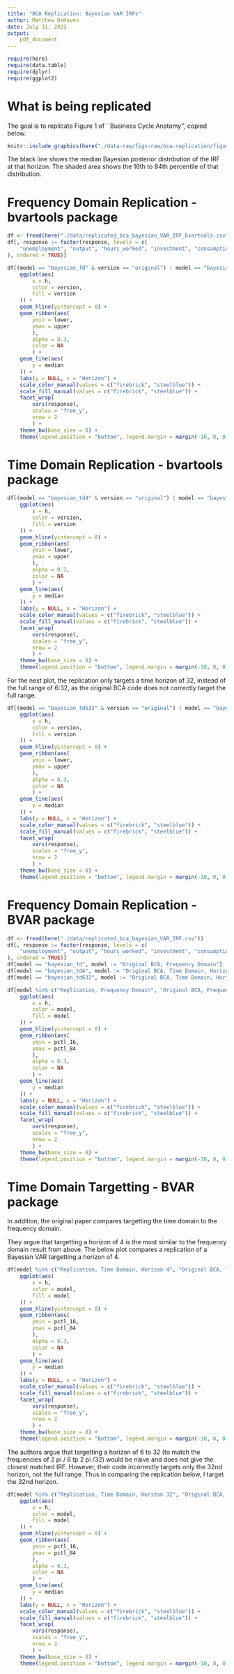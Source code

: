 ```yaml
---
title: "BCA Replication: Bayesian VAR IRFs"
author: Matthew DeHaven
date: July 31, 2023
output: 
    pdf_document
---
```

```r
require(here)
require(data.table)
require(dplyr)
require(ggplot2)
```

# What is being replicated
The goal is to replicate Figure 1 of ``Business Cycle Anatomy'', copied below.

```r
knitr::include_graphics(here("./data-raw/figs-raw/bca-replication/figure1.pdf"))
```

The black line shows the median Bayesian posterior distribution of the IRF at that horizon.
The shaded area shows the 16th to 84th percentile of that distribution.

# Frequency Domain Replication - bvartools package
```r
df <- fread(here("./data/replicated_bca_bayesian_VAR_IRF_bvartools.csv"))
df[, response := factor(response, levels = c(
    "unemployment", "output", "hours_worked", "investment", "consumption", "TFP", "productivity", "labor_share", "inflation", "interest"
), ordered = TRUE)]
```

```r
df[(model == "bayesian_fd" & version == "original") | model == "bayesian_fd"] |>
    ggplot(aes(
        x = h,
        color = version,
        fill = version
    )) +
    geom_hline(yintercept = 0) +
    geom_ribbon(aes(
        ymin = lower,
        ymax = upper
        ),
        alpha = 0.3,
        color = NA
        ) +
    geom_line(aes(
        y = median
    )) +
    labs(y = NULL, x = "Horizon") +
    scale_color_manual(values = c("firebrick", "steelblue")) +
    scale_fill_manual(values = c("firebrick", "steelblue")) +
    facet_wrap(
        vars(response),
        scales = "free_y",
        nrow = 2
        ) +
    theme_bw(base_size = 8) +
    theme(legend.position = "bottom", legend.margin = margin(-10, 0, 0, 0, "pt"), strip.background = element_blank(), panel.grid.minor = element_blank())
```

# Time Domain Replication - bvartools package

```r
df[(model == "bayesian_td4" & version == "original") | model == "bayesian_td4"] |>
    ggplot(aes(
        x = h,
        color = version,
        fill = version
    )) +
    geom_hline(yintercept = 0) +
    geom_ribbon(aes(
        ymin = lower,
        ymax = upper
        ),
        alpha = 0.3,
        color = NA
        ) +
    geom_line(aes(
        y = median
    )) +
    labs(y = NULL, x = "Horizon") +
    scale_color_manual(values = c("firebrick", "steelblue")) +
    scale_fill_manual(values = c("firebrick", "steelblue")) +
    facet_wrap(
        vars(response),
        scales = "free_y",
        nrow = 2
        ) +
    theme_bw(base_size = 8) +
    theme(legend.position = "bottom", legend.margin = margin(-10, 0, 0, 0, "pt"), strip.background = element_blank(), panel.grid.minor = element_blank())
```

For the next plot, the replication only targets a time horizon of 32, instead of the full range of 6:32, as the original BCA code does not correctly target the full range.

```r
df[(model == "bayesian_td632" & version == "original") | model == "bayesian_td32"] |>
    ggplot(aes(
        x = h,
        color = version,
        fill = version
    )) +
    geom_hline(yintercept = 0) +
    geom_ribbon(aes(
        ymin = lower,
        ymax = upper
        ),
        alpha = 0.3,
        color = NA
        ) +
    geom_line(aes(
        y = median
    )) +
    labs(y = NULL, x = "Horizon") +
    scale_color_manual(values = c("firebrick", "steelblue")) +
    scale_fill_manual(values = c("firebrick", "steelblue")) +
    facet_wrap(
        vars(response),
        scales = "free_y",
        nrow = 2
        ) +
    theme_bw(base_size = 8) +
    theme(legend.position = "bottom", legend.margin = margin(-10, 0, 0, 0, "pt"), strip.background = element_blank(), panel.grid.minor = element_blank())
```

\newpage

# Frequency Domain Replication - BVAR package
```r
df <- fread(here("./data/replicated_bca_bayesian_VAR_IRF.csv"))
df[, response := factor(response, levels = c(
    "unemployment", "output", "hours_worked", "investment", "consumption", "TFP", "productivity", "labor_share", "inflation", "interest"
), ordered = TRUE)]
df[model == "bayesian_fd", model := "Original BCA, Frequency Domain"]
df[model == "bayesian_td4", model := "Original BCA, Time Domain, Horizon 4"]
df[model == "bayesian_td632", model := "Original BCA, Time Domain, Horizon 6:32 (act. 32)"]
```

```r
df[model %in% c("Replication, Frequency Domain", "Original BCA, Frequency Domain")] |>
    ggplot(aes(
        x = h,
        color = model,
        fill = model
    )) +
    geom_hline(yintercept = 0) +
    geom_ribbon(aes(
        ymin = pctl_16,
        ymax = pctl_84
        ),
        alpha = 0.3,
        color = NA
        ) +
    geom_line(aes(
        y = median
    )) +
    labs(y = NULL, x = "Horizon") +
    scale_color_manual(values = c("firebrick", "steelblue")) +
    scale_fill_manual(values = c("firebrick", "steelblue")) +
    facet_wrap(
        vars(response),
        scales = "free_y",
        nrow = 2
        ) +
    theme_bw(base_size = 8) +
    theme(legend.position = "bottom", legend.margin = margin(-10, 0, 0, 0, "pt"), strip.background = element_blank(), panel.grid.minor = element_blank())
```


# Time Domain Targetting - BVAR package

In addition, the original paper compares targetting the time domain to the frequency domain.

They argue that targetting a horizon of 4 is the most similar to the frequency domain result from above.
The below plot compares a replication of a Bayesian VAR targetting a horizon of 4.

```r
df[model %in% c("Replication, Time Domain, Horizon 4", "Original BCA, Time Domain, Horizon 4")] |>
    ggplot(aes(
        x = h,
        color = model,
        fill = model
    )) +
    geom_hline(yintercept = 0) +
    geom_ribbon(aes(
        ymin = pctl_16,
        ymax = pctl_84
        ),
        alpha = 0.3,
        color = NA
        ) +
    geom_line(aes(
        y = median
    )) +
    labs(y = NULL, x = "Horizon") +
    scale_color_manual(values = c("firebrick", "steelblue")) +
    scale_fill_manual(values = c("firebrick", "steelblue")) +
    facet_wrap(
        vars(response),
        scales = "free_y",
        nrow = 2
        ) +
    theme_bw(base_size = 8) +
    theme(legend.position = "bottom", legend.margin = margin(-10, 0, 0, 0, "pt"), strip.background = element_blank(), panel.grid.minor = element_blank())
```

The authors argue that targetting a horizon of 6 to 32 (to match the frequencies of 2 pi / 6 tp 2 pi /32) would be naive and does not give the closest matched IRF.
However, their code incorrectly targets only the 32nd horizon, not the full range.
Thus in comparing the replication below, I target the 32nd horizon.

```r
df[model %in% c("Replication, Time Domain, Horizon 32", "Original BCA, Time Domain, Horizon 6:32 (act. 32)")] |>
    ggplot(aes(
        x = h,
        color = model,
        fill = model
    )) +
    geom_hline(yintercept = 0) +
    geom_ribbon(aes(
        ymin = pctl_16,
        ymax = pctl_84
        ),
        alpha = 0.3,
        color = NA
        ) +
    geom_line(aes(
        y = median
    )) +
    labs(y = NULL, x = "Horizon") +
    scale_color_manual(values = c("firebrick", "steelblue")) +
    scale_fill_manual(values = c("firebrick", "steelblue")) +
    facet_wrap(
        vars(response),
        scales = "free_y",
        nrow = 2
        ) +
    theme_bw(base_size = 8) +
    theme(legend.position = "bottom", legend.margin = margin(-10, 0, 0, 0, "pt"), strip.background = element_blank(), panel.grid.minor = element_blank())
```